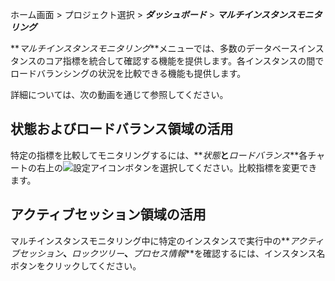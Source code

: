 ホーム画面 > プロジェクト選択 > **_ダッシュボード_** > **_マルチインスタンスモニタリング_**

<ProdImg img="db-multi-instance-monitoring.png" desc="マルチインスタンスモニタリング" />

**_マルチインスタンスモニタリング_**メニューでは、多数のデータベースインスタンスのコア指標を統合して確認する機能を提供します。各インスタンスの間でロードバランシングの状況を比較できる機能も提供します。

詳細については、次の動画を通じて参照してください。

<Youtube ko="JWoW9v32-OU" en="JWoW9v32-OU" ja="JWoW9v32-OU" />

## 状態およびロードバランス領域の活用

特定の指標を比較してモニタリングするには、**_状態_**と**_ロードバランス_**各チャートの右上の![設定アイコン](/img/ico-setting.svg)ボタンを選択してください。比較指標を変更できます。

## アクティブセッション領域の活用

マルチインスタンスモニタリング中に特定のインスタンスで実行中の**_アクティブセッション_**、**_ロックツリー_**、**_プロセス情報_**を確認するには、インスタンス名ボタンをクリックしてください。

